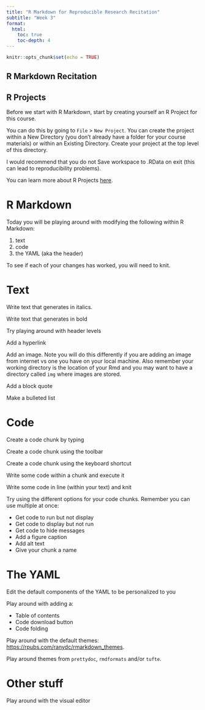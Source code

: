 ```yaml
---
title: "R Markdown for Reproducible Research Recitation"
subtitle: "Week 3"
format:
  html:
    toc: true
    toc-depth: 4
---
```


```r
knitr::opts_chunk$set(echo = TRUE)
```

## R Markdown Recitation

## R Projects

Before we start with R Markdown, start by creating yourself an R Project for this course.

You can do this by going to `File` > `New Project`. You can create the project within a New Directory (you don't already have a folder for your course materials) or within an Existing Directory. Create your project at the top level of this directory.

I would recommend that you do not Save workspace to .RData on exit (this can lead to reproducibility problems).

You can learn more about R Projects [here](https://support.posit.co/hc/en-us/articles/200526207-Using-RStudio-Projects).

# R Markdown

Today you will be playing around with modifying the following within R Markdown:

1. text
2. code
3. the YAML (aka the header)

To see if each of your changes has worked, you will need to knit.

# Text

Write text that generates in italics.

Write text that generates in bold

Try playing around with header levels

Add a hyperlink

Add an image. Note you will do this differently if you are adding an image from internet vs one you have on your local machine. Also remember your working directory is the location of your Rmd and you may want to have a directory called `img` where images are stored. 

Add a block quote

Make a bulleted list

# Code

Create a code chunk by typing

Create a code chunk using the toolbar

Create a code chunk using the keyboard shortcut

Write some code within a chunk and execute it

Write some code in line (within your text) and knit

Try using the different options for your code chunks. Remember you can use multiple at once: 

- Get code to run but not display
- Get code to display but not run
- Get code to hide messages
- Add a figure caption
- Add alt text
- Give your chunk a name

# The YAML
Edit the default components of the YAML to be personalized to you

Play around with adding a:

- Table of contents
- Code download button
- Code folding

Play around with the default themes: [https://rpubs.com/ranydc/rmarkdown_themes](https://rpubs.com/ranydc/rmarkdown_themes). 

Play around themes from `prettydoc`, `rmdformats` and/or `tufte`. 

# Other stuff
Play around with the visual editor

